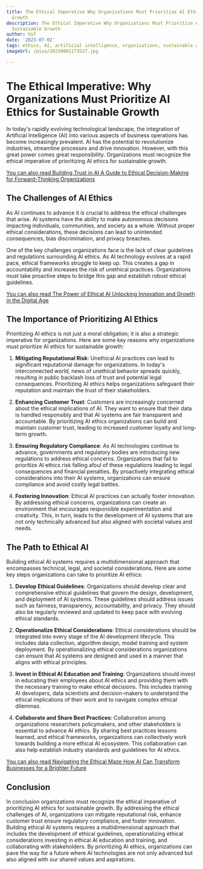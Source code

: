 ```yaml
---
title: The Ethical Imperative Why Organizations Must Prioritize AI Ethics for Sustainable
  Growth
description: The Ethical Imperative Why Organizations Must Prioritize AI Ethics for
  Sustainable Growth
author: Usf
date: '2023-07-02'
tags: ethics, AI, artificial intelligence, organizations, sustainable growth
imageUrl: /pixa/20230801173537.jpg

---
```

# The Ethical Imperative: Why Organizations Must Prioritize AI Ethics  for Sustainable Growth

In today's  rapidly evolving technological  landscape,  the integration of Artificial Intelligence (AI) into various aspects of business operations has become increasingly prevalent. AI has the potential to revolutionize industries, streamline processes and drive innovation. However, with this great power comes  great responsibility. Organizations must recognize the ethical  imperative of prioritizing AI ethics for sustainable growth.

[You can also read Building Trust in AI A Guide to Ethical Decision-Making for Forward-Thinking Organizations](Building%20Trust%20in%20AI%20A%20Guide%20to%20Ethical%20Decision-Making%20for%20Forward-Thinking%20Organizations)


## The Challenges  of AI Ethics

As AI continues to advance it is crucial  to address the  ethical challenges that arise. AI systems have the ability  to make autonomous decisions impacting individuals,  communities, and society as a whole. Without proper ethical considerations, these decisions can lead to unintended consequences, bias discrimination, and privacy breaches.

One of the key challenges organizations face is the lack of clear  guidelines and regulations surrounding AI ethics. As AI technology evolves at  a rapid pace, ethical frameworks struggle to keep up. This creates  a gap in  accountability and increases  the risk of unethical practices. Organizations must take proactive steps to bridge this gap and establish robust ethical guidelines.

[You can also  read The Power of  Ethical AI Unlocking Innovation and Growth in the Digital  Age](The%20Power%20of%20Ethical%20AI%20Unlocking%20Innovation%20and%20Growth%20in%20the%20Digital%20Age)


## The Importance of Prioritizing AI Ethics

Prioritizing AI ethics is not just a moral obligation;  it is also a strategic imperative for organizations.  Here are some key reasons why organizations must prioritize AI ethics for  sustainable growth:

1. **Mitigating Reputational Risk**: Unethical AI practices can lead  to significant  reputational  damage for organizations. In today's interconnected world, news of unethical behavior spreads quickly, resulting in public backlash loss of trust and potential legal consequences. Prioritizing  AI ethics helps organizations safeguard their reputation and maintain the  trust of their stakeholders.

2.  **Enhancing Customer Trust**: Customers are increasingly concerned about  the ethical implications of AI. They want to ensure that their data is handled responsibly  and that AI systems are fair  transparent and accountable. By prioritizing AI  ethics organizations can  build and maintain customer trust, leading  to increased customer loyalty and long-term growth.

3. **Ensuring Regulatory Compliance**: As AI technologies continue to advance, governments and regulatory  bodies are introducing new regulations to address ethical concerns. Organizations that fail  to prioritize AI ethics  risk falling afoul of these  regulations leading  to legal consequences and financial  penalties. By proactively integrating ethical considerations into their AI systems,  organizations can ensure  compliance and avoid costly legal battles.

4. **Fostering Innovation**: Ethical  AI practices can actually foster innovation. By addressing ethical concerns,  organizations can create  an environment that encourages responsible  experimentation and creativity. This, in turn, leads  to the development  of AI systems that are not only technically advanced but  also aligned with societal values and needs.

## The Path to Ethical AI

Building ethical AI systems requires a multidimensional approach that encompasses technical, legal, and societal considerations. Here are  some key  steps organizations can take  to prioritize AI ethics:

1. **Develop Ethical Guidelines**: Organizations  should develop clear and comprehensive ethical  guidelines that  govern the design, development, and deployment of  AI systems. These guidelines should address issues such  as fairness,  transparency, accountability,  and privacy.  They should also be regularly reviewed and updated to  keep pace with evolving ethical standards.

2. **Operationalize Ethical Considerations**: Ethical considerations should be integrated into every stage of the AI development lifecycle. This includes data  collection, algorithm design, model  training  and system deployment. By operationalizing ethical considerations organizations can  ensure that AI systems are designed and used in a manner that aligns  with ethical principles.

3. **Invest in Ethical AI Education and Training**: Organizations should invest in educating their employees about AI ethics and providing them with the  necessary training to make ethical decisions.  This includes training AI developers, data scientists and decision-makers to understand the ethical implications of their work and to navigate complex ethical dilemmas.

4. **Collaborate  and Share Best Practices**:  Collaboration among organizations researchers policymakers, and other stakeholders is essential to advance AI ethics. By  sharing best practices lessons learned, and ethical frameworks, organizations can collectively work towards building a  more ethical AI ecosystem. This collaboration  can also help establish industry standards and guidelines for AI ethics.

[You can also read  Navigating the Ethical  Maze How  AI Can Transform Businesses for  a Brighter Future](Navigating%20the%20Ethical%20Maze%20How%20AI%20Can%20Transform%20Businesses%20for%20a%20Brighter%20Future)


## Conclusion

In conclusion organizations must recognize the ethical imperative of prioritizing AI ethics for sustainable growth. By addressing the ethical challenges of AI, organizations  can mitigate reputational risk, enhance customer trust ensure regulatory compliance, and foster innovation. Building ethical AI systems requires  a multidimensional approach that includes the development of ethical guidelines, operationalizing ethical considerations investing in ethical AI education and training, and collaborating with stakeholders. By prioritizing AI ethics, organizations can pave the way for a future where AI technologies are not only advanced but also aligned with our shared values and aspirations.